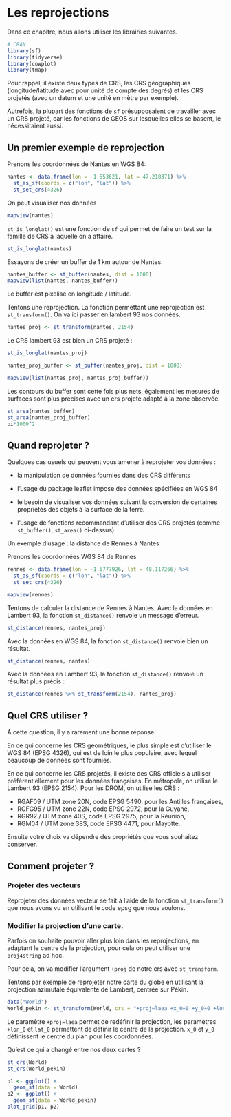 # Les reprojections {#les-reprojections}

Dans ce chapitre, nous allons utiliser les librairies suivantes.

```r
# CRAN
library(sf)
library(tidyverse)
library(cowplot)
library(tmap)
```


Pour rappel, il existe deux types de CRS, les CRS géographiques (longitude/latitude avec pour unité de compte des degrés) et les CRS projetés (avec un datum et une unité en mètre par exemple).

Autrefois, la plupart des fonctions de `sf` présupposaient de travailler avec un CRS projeté, car les fonctions de GEOS sur lesquelles elles se basent, le nécessitaient aussi.

## Un premier exemple de reprojection

Prenons les coordonnées de Nantes en WGS 84: 

```r
nantes <- data.frame(lon = -1.553621, lat = 47.218371) %>%
  st_as_sf(coords = c("lon", "lat")) %>%
  st_set_crs(4326)
```

On peut visualiser nos données

```r
mapview(nantes)
```


`st_is_longlat()` est une fonction de `sf` qui permet de faire un test sur la famille de CRS à laquelle on a affaire.

```r
st_is_longlat(nantes)
```

Essayons de créer un buffer de 1 km autour de Nantes.

```r
nantes_buffer <- st_buffer(nantes, dist = 1000)
mapview(list(nantes, nantes_buffer))
```

Le buffer est pixelisé en longitude / latitude.


Tentons une reprojection. La fonction permettant une reprojection est `st_transform()`.
On va ici passer en lambert 93 nos données.

```r
nantes_proj <- st_transform(nantes, 2154)
```

Le CRS lambert 93 est bien un CRS projeté : 

```r
st_is_longlat(nantes_proj)
```

```r
nantes_proj_buffer <- st_buffer(nantes_proj, dist = 1000)

mapview(list(nantes_proj, nantes_proj_buffer))
```

Les contours du buffer sont cette fois plus nets, également les mesures de surfaces sont plus précises avec un crs projeté adapté à la zone observée. 

```r
st_area(nantes_buffer)
st_area(nantes_proj_buffer)
pi*1000^2
```




## Quand reprojeter ?

Quelques cas usuels qui peuvent vous amener à reprojeter vos données : 

- la manipulation de données fournies dans des CRS différents

- l'usage du package leaflet impose des données spécifiées en WGS 84

- le besoin de visualiser vos données suivant la conversion de certaines propriétés des objets à la surface de la terre.

- l'usage de fonctions recommandant d'utiliser des CRS projetés (comme `st_buffer()`, `st_area()` ci-dessus)

Un exemple d'usage : la distance de Rennes à Nantes

Prenons les coordonnées WGS 84 de Rennes

```r
rennes <- data.frame(lon = -1.6777926, lat = 48.117266) %>%
  st_as_sf(coords = c("lon", "lat")) %>%
  st_set_crs(4326)
```

```r
mapview(rennes)
```

Tentons de calculer la distance de Rennes à Nantes.
Avec la données en Lambert 93, la fonction `st_distance()` renvoie un message d'erreur.

```r
st_distance(rennes, nantes_proj)
```

Avec la données en WGS 84, la fonction `st_distance()` renvoie bien un résultat.

```r
st_distance(rennes, nantes)
```

Avec la données en Lambert 93, la fonction `st_distance()` renvoie un résultat plus précis : 
```r
st_distance(rennes %>% st_transform(2154), nantes_proj)
```

## Quel CRS utiliser ?

A cette question, il y a rarement une bonne réponse.  

En ce qui concerne les CRS géométriques, le plus simple est d'utiliser le WGS 84 (EPSG 4326), qui est de loin le plus populaire, avec lequel beaucoup de données sont fournies. 

En ce qui concerne les CRS projetés, il existe des CRS officiels à utiliser préférentiellement pour les données françaises. 
En métropole, on utilise le Lambert 93 (EPSG 2154).
Pour les DROM, on utilise les CRS :  

* RGAF09 / UTM zone 20N, code EPSG 5490, pour les Antilles françaises,  
* RGFG95 / UTM zone 22N, code EPSG 2972, pour la Guyane,
* RGR92 / UTM zone 40S, code EPSG 2975, pour la Réunion, 
* RGM04 / UTM zone 38S, code EPSG 4471, pour Mayotte.

Ensuite votre choix va dépendre des propriétés que vous souhaitez conserver.

## Comment projeter ?

### Projeter des vecteurs

Reprojeter des données vecteur se fait à l'aide de la fonction `st_transform()` que nous avons vu en utilisant le code epsg que nous voulons.

### Modifier la projection d'une carte.

Parfois on souhaite pouvoir aller plus loin dans les reprojections, en adaptant le centre de la projection, pour cela on peut utiliser une `proj4string` ad hoc.

Pour cela, on va modifier l'argument `+proj` de notre crs avec `st_transform`.

Tentons par exemple de reprojeter notre carte du globe en utilisant la projection azimutale équivalente de Lambert, centrée sur Pékin.

```r
data("World")
World_pekin <- st_transform(World, crs = "+proj=laea +x_0=0 +y_0=0 +lon_0=116 +lat_0=40")
```

Le paramètre `+proj=laea` permet de redéfinir la projection, les paramètres `+lon_0` et `lat_0` permettent de définir le centre de la projection. `x_0` et `y_0` définissent le centre du plan pour les coordonnées.

Qu'est ce qui a changé entre nos deux cartes ?

```r
st_crs(World)
st_crs(World_pekin)
```

```r
p1 <- ggplot() +
  geom_sf(data = World)
p2 <- ggplot() +
  geom_sf(data = World_pekin)
plot_grid(p1, p2)
```
